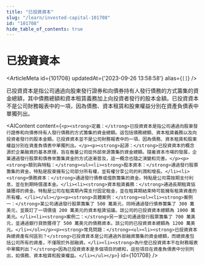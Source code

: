 ```yaml
---
title: "已投資資本"
slug: "/learn/invested-capital-101708"
id: "101708"
hide_table_of_contents: true
---
```



# 已投資資本

<ArticleMeta id={101708} updatedAt={'2023-09-26 13:58:58'} alias={`[]`} />
<div className='border-solid border-b border-t-0 my-4 border-[var(--ifm-color-gray-300)]' />

已投資資本是指公司通過向股東發行證券和向債券持有人發行債務的方式籌集的資金總額，其中債務總額和資本租賃義務加上向投資者發行的股本金額。已投資資本不是公司財務報表中的一項，因為債務、資本租賃和股東權益分別在資產負債表中單獨列出。

<AIContent content={`<p><strong>定義：</strong>已投資資本是指公司通過向股東發行證券和向債券持有人發行債務的方式籌集的資金總額。這包括債務總額、資本租賃義務以及向投資者發行的股本金額。已投資資本並不是公司財務報表中的一項，因為債務、資本租賃和股東權益分別在資產負債表中單獨列出。</p><p><strong>起源：</strong>已投資資本的概念源於企業融資的基本原理，旨在衡量公司從外部來源籌集的資金總額。隨着資本市場的發展，企業通過發行股票和債券來籌集資金的方式逐漸普及，這一概念也隨之演變和完善。</p><p><strong>類別與特點：</strong><ul><li><strong>股本資本：</strong>通過發行股票籌集的資金。特點是股東擁有公司部分所有權，並有權分享公司的利潤和增長。</li><li><strong>債務資本：</strong>通過發行債券或借款籌集的資金。特點是公司需按期支付利息，並在到期時償還本金。</li><li><strong>資本租賃義務：</strong>通過長期租賃協議獲得的資金。特點是公司在租賃期內需支付固定租金，並在租賃期結束時可能擁有租賃資產的所有權。</li></ul></p><p><strong>具體案例：</strong><ol><li><strong>案例一：</strong>某公司通過發行股票籌集了 500 萬美元，同時通過發行債券籌集了 300 萬美元，並簽訂了一項價值 200 萬美元的資本租賃協議。該公司的已投資資本總額為 1000 萬美元。</li><li><strong>案例二：</strong>另一家公司通過發行股票籌集了 700 萬美元，並通過銀行貸款獲得了 500 萬美元的債務資本。該公司的已投資資本總額為 1200 萬美元。</li></ol></p><p><strong>常見問題：</strong><ul><li><strong>已投資資本與總資產有何區別？</strong>已投資資本是公司通過外部融資籌集的資金總額，而總資產包括公司所有的資產，不僅限於外部融資。</li><li><strong>為什麼已投資資本不在財務報表中單獨列出？</strong>因為已投資資本是多個項目的總和，這些項目在資產負債表中分別列出，如債務、資本租賃和股東權益。</li></ul></p>`} id={101708} />
